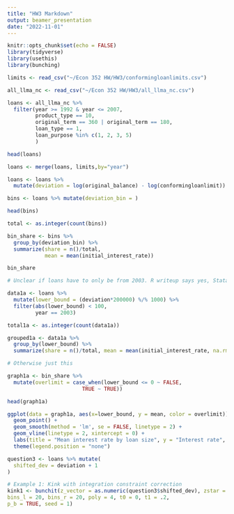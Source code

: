 ```yaml
---
title: "HW3 Markdown"
output: beamer_presentation
date: "2022-11-01"
---
```


```r
knitr::opts_chunk$set(echo = FALSE)
library(tidyverse)
library(usethis)
library(bunching)
```

```r
limits <- read_csv("~/Econ 352 HW/HW3/conformingloanlimits.csv")
```


```r
all_llma_nc <- read_csv("~/Econ 352 HW/HW3/all_llma_nc.csv")

```

```r

loans <- all_llma_nc %>% 
  filter(year >= 1992 & year <= 2007,
         product_type == 10,
         original_term == 360 | original_term == 180,
         loan_type == 1,
         loan_purpose %in% c(1, 2, 3, 5)
         )

head(loans)

```
```r
loans <- merge(loans, limits,by="year")
```


```r
loans <- loans %>%
  mutate(deviation = log(original_balance) - log(conformingloanlimit))
```


```r
bins <- loans %>% mutate(deviation_bin = )

head(bins)

```

```r

total <- as.integer(count(bins))

bin_share <- bins %>% 
  group_by(deviation_bin) %>% 
  summarize(share = n()/total,
            mean = mean(initial_interest_rate))

bin_share

```

```r

# Unclear if loans have to only be from 2003. R writeup says yes, Stata writeup doesn't say anything.

data1a <- loans %>%
  mutate(lower_bound = (deviation*200000) %/% 1000) %>%
  filter(abs(lower_bound) < 100,
         year == 2003)

total1a <- as.integer(count(data1a))

grouped1a <- data1a %>%
  group_by(lower_bound) %>%
  summarize(share = n()/total, mean = mean(initial_interest_rate, na.rm = TRUE))

# Otherwise just this

graph1a <- bin_share %>% 
  mutate(overlimit = case_when(lower_bound <= 0 ~ FALSE,
                        TRUE ~ TRUE))

head(graph1a)

ggplot(data = graph1a, aes(x=lower_bound, y = mean, color = overlimit)) +
  geom_point() +
  geom_smooth(method = 'lm', se = FALSE, linetype = 2) +
  geom_vline(linetype = 2, xintercept = 0) +
  labs(title = "Mean interest rate by loan size", y = "Interest rate", x = "Loan amount - conforming limit") +
  theme(legend.position = "none")


```
```r
question3 <- loans %>% mutate(
  shifted_dev = deviation + 1
)
```

```r
# Example 1: Kink with integration constraint correction
kink1 <- bunchit(z_vector = as.numeric(question3$shifted_dev), zstar = 1, binwidth = 50,
bins_l = 20, bins_r = 20, poly = 4, t0 = 0, t1 = .2,
p_b = TRUE, seed = 1)
```

